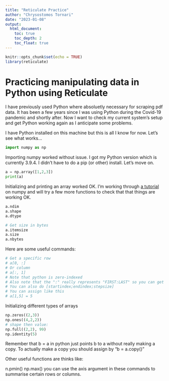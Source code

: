 ```yaml
---    
title: "Reticulate Practice"
author: "Chrysostomos Tornari"
date: "2023-01-08"
output:
  html_document:
    toc: true
    toc_depth: 2
    toc_float: true
---
```


```r
knitr::opts_chunk$set(echo = TRUE)
library(reticulate)
```

# Practicing manipulating data in Python using Reticulate

I have previously used Python where absoluetly necessary for scraping pdf data. It has been a few years since I was using Python during the Covid-19 pandemic and shortly after. Now I want to check my current system's setup and get Python working again as I anticipate some problems.

I have Python installed on this machine but this is all I know for now. Let's see what works...

```python
import numpy as np
```

Importing numpy worked without issue. I got my Python version which is currently 3.9.4. I didn't have to do a pip (or other) install. Let's move on.

```python
a = np.array([1,2,3])
print(a)
```

Initializing and printing an array worked OK. I'm working through [a tutorial](https://www.youtube.com/watch?v=QUT1VHiLmmI) on numpy and will try a few more functions to check that that things are working OK.

```python
a.ndim
a.shape
a.dtype

# Get size in bytes
a.itemsize
a.size
a.nbytes
```

Here are some useful commands:

```python
# Get a specific row
# a[0, :]
# Or column
# a[:, 1]
# Note that python is zero-indexed
# Also note that the ":" really represents "FIRST:LAST" so you can get ranges
# You can also do [startindex;endindex;stepsize]
# You can assign like this
# a[1,5] = 5
```

Initializing different types of arrays

```python
np.zeros((2,3))
np.ones((4,2,2))
# shape then value:
np.full((2,2), 99)
np.identity(5)
```

Remember that b = a in python just points b to a without really making a copy. To actually make a copy you should assign by "b = a.copy()"

Other useful functions are thinks like:

n.pmin()
np.max()
you can use the axis argument in these commands to summarise certain rows or columns.


 
 